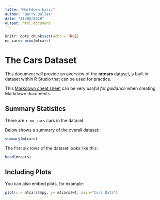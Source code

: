 ```yaml
---
title: "Markdown basic"
author: "Barry Bullas"
date: "21/08/2019"
output: html_document
---
```


```r
knitr::opts_chunk$set(echo = TRUE)
no_cars<-nrow(mtcars)
```

# The Cars Dataset

This document will provide an overview of the **mtcars** dataset, a built in dataset within R Studio that can be used for practice.

This [Markdown cheat sheet](https://www.rstudio.com/wp-content/uploads/2015/02/rmarkdown-cheatsheet.pdf) can be very *useful for guidance* when creating Markdown documents. 

## Summary Statistics

There are `r no_cars` cars in the dataset.

Below shows a summary of the overall dataset:

```r
summary(mtcars)
```

The first six rows of the dataset looks like this:

```r
head(mtcars)
```

## Including Plots

You can also embed plots, for example:

```r
plot(x = mtcars$mpg, y= mtcars$wt, main="Cars Data")
```

